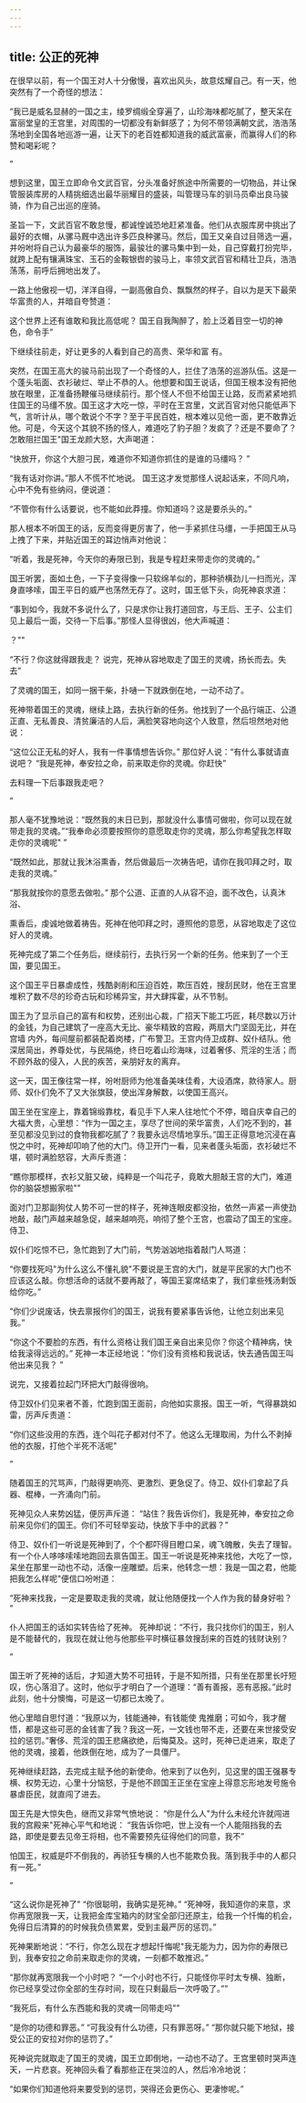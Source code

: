 ```yaml
---
---
---
```

title: 公正的死神
---



在很早以前，有一个国王对人十分傲慢，喜欢出风头，故意炫耀自己。有一天，他突然有了一个奇怪的想法：

“我已是威名显赫的一国之主，绫罗绸缎全穿遍了，山珍海味都吃腻了，整天呆在富丽堂皇的王宫里，对周围的一切都没有新鲜感了；为何不带领满朝文武，浩浩荡荡地到全国各地巡游一遍，让天下的老百姓都知道我的威武富豪，而赢得人们的称赞和喝彩呢？

”

想到这里，国王立即命令文武百官，分头准备好旅途中所需要的一切物品，并让保管服装库房的人精挑细选出最华丽耀目的盛装，叫管理马车的驯马员牵出良马骏骑，作为自己出巡的座骑。

圣旨一下，文武百官不敢怠慢，都诚惶诚恐地赶紧准备。他们从衣服库房中挑出了最好的衣帽，从骡马厩中选出许多匹良种骡马。然后，国王又亲自过目筛选一遍，并吩咐将自己认为最豪华的服饰，最骏壮的骡马集中到一处，自己穿戴打扮完毕，就跨上配有镶满珠宝、玉石的金鞍银辔的骏马上，率领文武百官和精壮卫兵，浩浩荡荡，前呼后拥地出发了。

一路上他傲视一切，洋洋自得，一副高傲自负、飘飘然的样子，自以为是天下最荣华富贵的人，并暗自夸赞道：

这个世界上还有谁敢和我比高低呢？
国王自我陶醉了，脸上泛着目空一切的神色，命令手”

下继续往前走，好让更多的人看到自己的高贵、荣华和富
有。

突然，在国王高大的骏马前出现了一个奇怪的人，拦住了浩荡的巡游队伍。这是一个蓬头垢面、衣衫破烂、举止不恭的人。他想要和国王说话，但国王根本没有把他放在眼里，正准备扬鞭催马继续前行。那个怪人不但不给国王让路，反而紧紧地抓住国王的马缰不放。国王这才大吃一惊，平时在王宫里，文武百官对他只能低声下气，言听计从，哪个敢说个不字？至于平民百姓，根本难以见他一面，更不敢靠近他。可是，今天这个其貌不扬的怪人，难道吃了豹子胆？发疯了？还是不要命了？怎敢阻拦国王"国王龙颜大怒，大声喝道：

“快放开，你这个大胆刁民，难道你不知道你抓住的是谁的马缰吗？
”

“我有话对你讲。”那人不慌不忙地说。
国王这才发觉那怪人说起话来，不同凡响，心中不免有些纳闷，便说道：

“不管你有什么话要说，也不能如此莽撞。你知道吗？这是要杀头的。”

那人根本不听国王的话，反而变得更厉害了，他一手紧抓住马缰，一手把国王从马上拽了下来，并贴近国王的耳边悄声对他说：

“听着，我是死神，今天你的寿限已到，我是专程赶来带走你的灵魂的。”

国王听罢，面如土色，一下子变得像一只软绵羊似的，那种骄横劲儿一扫而光，浑身直哆嗦，国王平日的威严也荡然无存了。这时，国王低下头，向死神哀求道：

“事到如今，我就不多说什么了，只是求你让我打道回宫，与王后、王子、公主们见上最后一面，交待一下后事。”那怪人显得很凶，他大声喊道：

？""

“不行？你这就得跟我走？
说完，死神从容地取走了国王的灵魂，扬长而去。失去”

了灵魂的国王，如同一捆干柴，扑嗵一下就跌倒在地，一动不动了。

死神带着国王的灵魂，继续上路，去执行新的任务。他找到了一个品行端正、公道正直、无私善良、清贫廉洁的人后，满脸笑容地向这个人致意，然后坦然地对他说：

“这位公正无私的好人，我有一件事情想告诉你。”
那位好人说：“有什么事就请直说吧？
“我是死神，奉安拉之命，前来取走你的灵魂。你赶快”

去料理一下后事跟我走吧？

”

那人毫不犹豫地说：“既然我的末日已到，那就没什么事情可做啦，你可以现在就带走我的灵魂。”“我奉命必须要按照你的意愿取走你的灵魂，那么你希望我怎样取走你的灵魂呢"
”

“既然如此，那就让我沐浴熏香，然后做最后一次祷告吧，请你在我叩拜之时，取走我的灵魂。”

“那我就按你的意愿去做啦。”
那个公道、正直的人从容不迫，面不改色，认真沐浴、

熏香后，虔诚地做着祷告。死神在他叩拜之时，遵照他的意愿，从容地取走了这位好人的灵魂。

死神完成了第二个任务后，继续前行，去执行另一个新的任务。他来到了一个王国，要见国王。

这个国王平日暴虐成性，残酷剥削和压迫百姓，欺压百姓，搜刮民财，他在王宫里堆积了数不尽的珍奇古玩和珍稀异宝，并大肆挥霍，从不节制。

国王为了显示自己的富有和权势，还别出心裁，广招天下能工巧匠，耗尽数以万计的金钱，为自己建筑了一座高大无比、豪华精致的宫殿，两扇大门坚固无比，并在宫墙
内外，每间屋前都装配着岗楼，广布警卫。王宫内侍卫成群、奴仆结队。他深居简出，养尊处优，与民隔绝，终日吃着山珍海味，过着奢侈、荒淫的生活；而不顾外敌的侵入，人民的疾苦，亲朋好友的离弃。

这一天，国王像往常一样，吩咐厨师为他准备美味佳肴，大设酒席，款待家人。厨师、奴仆们免不了又大张旗鼓，使出浑身解数，以使国王高兴。

国王坐在宝座上，靠着锦缎靠枕，看见手下人来人往地忙个不停，暗自庆幸自己的大福大贵，心里想：“作为一国之主，享尽了世间的荣华富贵，人们吃不到的，甚至见都没见到过的食物我都吃腻了？我要永远尽情地享乐。”国王正得意地沉浸在喜悦之中时，死神却叩响了他的大门。侍卫开门一看，见来者蓬头垢面，衣衫破烂不堪，顿时满脸怒容，大声斥责道：

“瞧你那模样，衣衫又脏又破，纯粹是一个叫花子，竟敢大胆敲王宫的大门，难道你的脑袋想搬家啦"”

面对门卫那副狗仗人势不可一世的样子，死神连眼皮都没抬，依然一声紧一声使劲地敲，敲门声越来越急促，越来越响亮，响彻了整个王宫，也震动了国王的宝座。侍卫、

奴仆们吃惊不已，急忙跑到了大门前，气势汹汹地指着敲门人骂道：

“你要找死吗"为什么这么不懂礼貌"不要说是王宫的大门，就是平民家的大门也不应该这么敲。你想活命的话就不要再敲了，等国王宴席结束了，我们拿些残汤剩饭给你吃。”

“你们少说废话，快去禀报你们的国王，说我有要紧事告诉他，让他立刻出来见我。”

“你这个不要脸的东西，有什么资格让我们国王亲自出来见你？你这个精神病，快给我滚得远远的。”
死神一本正经地说：“你们没有资格和我说话，快去通告国王叫他出来见我？
”

说完，又接着拉起门环把大门敲得很响。

侍卫奴仆们见来者不善，忙跑到国王面前，向他如实禀报。国王一听，气得暴跳如雷，厉声斥责道：

“你们这些没用的东西，连个叫花子都对付不了。他这么无理取闹，为什么不剥掉他的衣服，打他个半死不活呢"

”

随着国王的咒骂声，门敲得更响亮、更激烈、更急促了。侍卫、奴仆们拿起了兵器、棍棒，一齐涌向门前。

死神见众人来势凶猛，便厉声斥道：
“站住？我告诉你们，我是死神，奉安拉之命前来见你们的国王。你们不可轻举妄动，快放下手中的武器？”

侍卫、奴仆们一听说是死神到了，个个都吓得目瞪口呆，魂飞魄散，失去了理智。有一个仆人哆哆嗦嗦地跑回去禀告国王。国王一听说是死神来找他，大吃了一惊，呆坐在那里一动也不动，活像一座雕塑。后来，他转念一想：我是一国之君，他能把我怎么样呢"便信口吩咐道：

“死神来找我，一定是要取走我的灵魂，就让他随便找一个人作为我的替身好啦？
”

仆人把国王的话如实转告给了死神。
死神却说：“不行，我只找你们的国王，别人是不能替代的，我现在就让他与他那些平时横征暴敛搜刮来的百姓的钱财诀别？

”

国王听了死神的话后，才知道大势不可扭转，于是不知所措，只有坐在那里长吁短叹，伤心落泪了。这时，他似乎才明白了一个道理：“善有善报，恶有恶报。”此时此刻，他十分懊悔，可是这一切都已太晚了。

他心里暗自思忖道：“我原以为，钱能通神，有钱能使
鬼推磨；可如今，我才醒悟，都是这些可恶的金钱害了我？我这一死，一文钱也带不走，还要在来世接受安拉的惩罚。”奢侈、荒淫的国王悲痛欲绝，后悔莫及。这时，死神已走进来，取走了他的灵魂，接着，他跌倒在地，成为了一具僵尸。

死神继续赶路，去完成主赋予他的新使命。他来到了以色列，见这里的国王强暴专横、权势无边，心里十分恼怒，于是他不顾国王正坐在宝座上得意忘形地发号施令暴虐臣民，就直闯了进去。

国王先是大惊失色，继而又非常气愤地说：
“你是什么人"为什么未经允许就闯进我的宫殿来"死神心平气和地说：
“我告诉你吧，世上没有一个人能阻挡我的去路，即使是要去见帝王将相，也不需要预先征得他们的同意，我不”

怕国王，权威是吓不倒我的，再骄狂专横的人也不能欺负我。落到我手中的人都只有一死。”

”

“这么说你是死神了"
“你很聪明，我确实是死神。”
“死神呀，我知道你的来意，求你再宽限我一天，让我把金库宝箱内的财宝全部归还原主，给我一个忏悔的机会，免得日后清算的的时候我负债累累，受到主最严厉的惩罚。”

死神果断地说：“不行，你怎么现在才想起忏悔呢"我无能为力，因为你的寿限已到，我奉安拉之命前来取走你的灵魂，一刻都不敢推迟。”

“那你就再宽限我一个小时吧？
“一个小时也不行，只能怪你平时太专横、独断，你已经享受过你全部的生存时间，现在只剩最后一次呼吸了。””

“我死后，有什么东西能和我的灵魂一同带走吗"”



“是你的功德和罪恶。”
“可我没有什么功德，只有罪恶呀。”
“那你就只能下地狱，接受公正的安拉对你的惩罚了。”

死神说完就取走了国王的灵魂，国王立即倒地，一动也不动了。王宫里顿时哭声连天，一片悲哀。死神回头看了看那些正在哭泣的人，然后冷冷地说：

“如果你们知道他将来要受到的惩罚，哭得还会更伤心、更凄惨呢。”